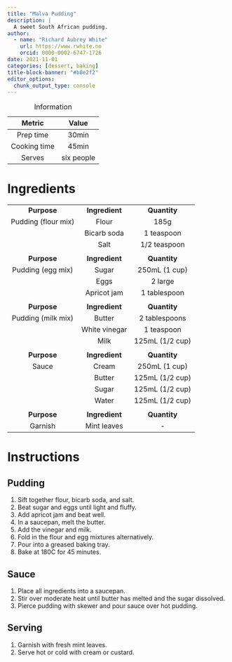 ```yaml
---
title: "Malva Pudding"
description: |
  A sweet South African pudding.
author:
  - name: "Richard Aubrey White"
    url: https://www.rwhite.no
    orcid: 0000-0002-6747-1726
date: 2021-11-01
categories: [dessert, baking]
title-block-banner: "#b8e2f2"
editor_options: 
  chunk_output_type: console
---
```


|    Metric    |   Value    |
|:------------:|:----------:|
|  Prep time   |   30min    |
| Cooking time |   45min    |
|    Serves    | six people |

: Information

# Ingredients

|                     |                |                 |
|:-------------------:|:--------------:|:---------------:|
|     **Purpose**     | **Ingredient** |  **Quantity**   |
| Pudding (flour mix) |     Flour      |      185g       |
|                     |  Bicarb soda   |   1 teaspoon    |
|                     |      Salt      |  1/2 teaspoon   |
|                     |                |                 |
|     **Purpose**     | **Ingredient** |  **Quantity**   |
|  Pudding (egg mix)  |     Sugar      |  250mL (1 cup)  |
|                     |      Eggs      |     2 large     |
|                     |  Apricot jam   |  1 tablespoon   |
|                     |                |                 |
|     **Purpose**     | **Ingredient** |  **Quantity**   |
| Pudding (milk mix)  |     Butter     |  2 tablespoons  |
|                     | White vinegar  |   1 teaspoon    |
|                     |      Milk      | 125mL (1/2 cup) |
|                     |                |                 |
|     **Purpose**     | **Ingredient** |  **Quantity**   |
|        Sauce        |     Cream      |  250mL (1 cup)  |
|                     |     Butter     | 125mL (1/2 cup) |
|                     |     Sugar      | 125mL (1/2 cup) |
|                     |     Water      | 125mL (1/2 cup) |
|                     |                |                 |
|     **Purpose**     | **Ingredient** |  **Quantity**   |
|       Garnish       |  Mint leaves   |       \-        |

# Instructions

## Pudding

1.  Sift together flour, bicarb soda, and salt.
2.  Beat sugar and eggs until light and fluffy.
3.  Add apricot jam and beat well.
4.  In a saucepan, melt the butter.
5.  Add the vinegar and milk.
6.  Fold in the flour and egg mixtures alternatively.
7.  Pour into a greased baking tray.
8.  Bake at 180C for 45 minutes.

## Sauce

1.  Place all ingredients into a saucepan.
2.  Stir over moderate heat until butter has melted and the sugar dissolved.
3.  Pierce pudding with skewer and pour sauce over hot pudding.

## Serving

1.  Garnish with fresh mint leaves.
2.  Serve hot or cold with cream or custard.
